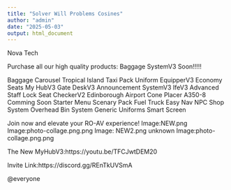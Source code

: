 ```yaml
---
title: "Solver Will Problems Cosines"
author: "admin"
date: "2025-05-03"
output: html_document
---
```


Nova Tech

Purchase all our high quality products:
Baggage SystemV3 Soon!!!!!

Baggage Carousel
Tropical Island
Taxi Pack
Uniform EquipperV3
Economy Seats
My HubV3
Gate DeskV3
Announcement SystemV3
IfeV3
Advanced Staff Lock
Seat CheckerV2
Edinborough Airport
Cone Placer
A350-8 Comming Soon
Starter Menu
Scenary Pack
Fuel Truck
Easy Nav
NPC Shop System
Overhead Bin System
Generic Uniforms
Smart Screen

Join now and elevate your RO-AV experience! 
Image:NEW.png
Image:photo-collage.png.png
Image: NEW2.png
⁠unknown
Image:photo-collage.png.png

The New MyHubV3:https://youtu.be/TFCJwtDEM20

Invite Link:https://discord.gg/REnTkUVSmA

@everyone 
